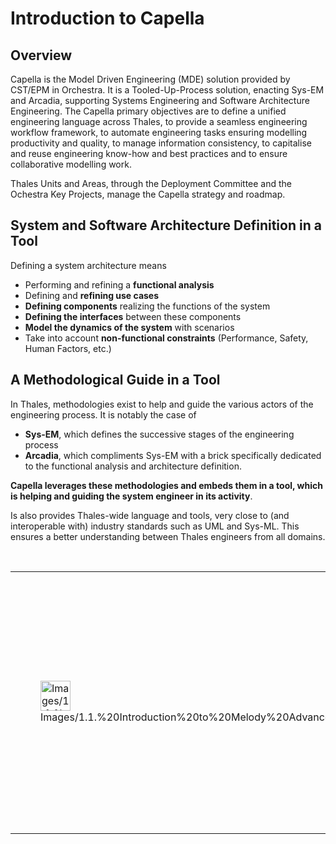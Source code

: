             
= Introduction to Capella =
 
== Overview ==
 
Capella is the Model Driven Engineering (MDE) solution provided by CST/EPM in Orchestra. It is a Tooled-Up-Process solution, enacting Sys-EM and Arcadia, supporting Systems Engineering and Software Architecture Engineering. The Capella primary objectives are to define a unified engineering language across Thales, to provide a seamless engineering workflow framework, to automate engineering tasks ensuring modelling productivity and quality, to manage information consistency, to capitalise and reuse engineering know-how and best practices and to ensure collaborative modelling work.

 
Thales Units and Areas, through the Deployment Committee and the Ochestra Key Projects, manage the Capella strategy and roadmap.

 
== System and Software Architecture Definition in a Tool ==
 
Defining a system architecture means

 
* Performing 	and refining a '''functional 	analysis'''
* Defining and 	'''refining 	use cases'''
* '''Defining 	components''' 	realizing the functions of the system
* '''Defining 	the interfaces''' 	between these components
* '''Model the 	dynamics of the system''' 	with scenarios
* Take into 	account '''non-functional 	constraints''' 	(Performance, Safety, Human Factors, etc.)
 
== A Methodological Guide in a Tool ==
 
In Thales, methodologies exist to help and guide the various actors of the engineering process. It is notably the case of

 
* '''Sys-EM''', 	which defines the successive stages of the engineering process
* '''Arcadia''', 	which compliments Sys-EM with a brick specifically dedicated to the 	functional analysis and architecture definition.
 
'''Capella leverages these methodologies and embeds them in a tool, which is helping and guiding the system engineer in its activity'''.

 
Is also provides Thales-wide language and tools, very close to (and interoperable with) industry standards such as UML and Sys-ML. This ensures a better understanding between Thales engineers from all domains.

 

 
<br>

         
{| border="1"
|-
| 
[[Image:Images/1.1.%20Introduction%20to%20Melody%20Advance_html_3c78e109.png|48x48px]]

 
| 
Capella 				provides tools '''facilitating the daily work of the system 				engineer''' (transitions between architectures, filters and 				layers on diagrams, modeling acceleration tools, synthetic 				business view of relationships between model elements, etc.) and 				'''guarantying the quality of the designed architectures '''(impact 				analysis, model validation, etc.)

 
|}     